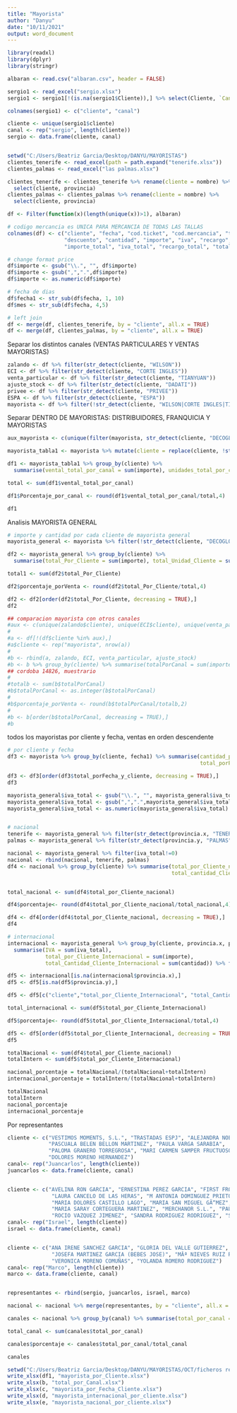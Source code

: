 ---
title: "Mayorista"
author: "Danyu"
date: "10/11/2021"
output: word_document
---

```{r}
library(readxl)
library(dplyr)
library(stringr)
```


```{r}
albaran <- read.csv("albaran.csv", header = FALSE)

sergio1 <- read_excel("sergio.xlsx")
sergio1 <- sergio1[!(is.na(sergio1$Cliente)),] %>% select(Cliente, `Canal Venta`)

colnames(sergio1) <- c("cliente", "canal")

cliente <- unique(sergio1$cliente)
canal <- rep("sergio", length(cliente))
sergio <- data.frame(cliente, canal)


setwd("C:/Users/Beatriz Garcia/Desktop/DANYU/MAYORISTAS")
clientes_tenerife <- read_excel(path = path.expand("tenerife.xlsx"))
clientes_palmas <- read_excel("las palmas.xlsx")

clientes_tenerife <- clientes_tenerife %>% rename(cliente = nombre) %>% 
  select(cliente, provincia)
clientes_palmas <- clientes_palmas %>% rename(cliente = nombre) %>% 
  select(cliente, provincia)
```

```{r}
df <- Filter(function(x)(length(unique(x))>1), albaran)

# codigo mercancia es UNICA PARA MERCANCIA DE TODAS LAS TALLAS
colnames(df) <- c("cliente", "fecha", "cod.ticket", "cod.mercancia", "talla", "descripcion",
                  "descuento", "cantidad", "importe", "iva", "recargo", "unidad_total", 
                  "importe_total", "iva_total", "recargo_total", "total_pagado")

# change format price
df$importe <- gsub("\\.", "", df$importe)
df$importe <- gsub(",",".",df$importe)
df$importe <- as.numeric(df$importe)

# fecha de dias 
df$fecha1 <- str_sub(df$fecha, 1, 10)
df$mes <- str_sub(df$fecha, 4,5)

# left join
df <- merge(df, clientes_tenerife, by = "cliente", all.x = TRUE)
df <- merge(df, clientes_palmas, by = "cliente", all.x = TRUE)
```

Separar los distintos canales (VENTAS PARTICULARES Y VENTAS MAYORISTAS)
```{r}
zalando <- df %>% filter(str_detect(cliente, "WILSON"))
ECI <- df %>% filter(str_detect(cliente, "CORTE INGLES"))
venta_particular <- df %>% filter(str_detect(cliente, "TIANYUAN"))
ajuste_stock <- df %>% filter(str_detect(cliente, "DADATI"))
privee <- df %>% filter(str_detect(cliente, "PRIVEE"))
ESPA <- df %>% filter(str_detect(cliente, "ESPA"))
mayorista <- df %>% filter(!str_detect(cliente, "WILSON|CORTE INGLES|TIANYUAN|DADATI|PRIVEE|ESPA"))
```

Separar DENTRO DE MAYORISTAS: DISTRIBUIDORES, FRANQUICIA Y MAYORISTAS
```{r}
aux_mayorista <- c(unique(filter(mayorista, str_detect(cliente, "DECOGLOBAL"))$cliente), unique(filter(mayorista, str_detect(cliente, "OSCAR"))$cliente), unique(filter(mayorista, str_detect(cliente, "DELFIN"))$cliente), unique(filter(mayorista, str_detect(cliente, "SIGASCORES"))$cliente))

mayorista_tabla1 <- mayorista %>% mutate(cliente = replace(cliente, !str_detect(cliente, "DECOGLOBAL|OSCAR|DELFIN|SIGASCORES"), "Mayorista_General"))

df1 <- mayorista_tabla1 %>% group_by(cliente) %>% 
  summarise(vental_total_por_canal = sum(importe), unidades_total_por_canal = sum(cantidad))

total <- sum(df1$vental_total_por_canal)

df1$Porcentaje_por_canal <- round(df1$vental_total_por_canal/total,4)

df1
```

Analisis MAYORISTA GENERAL
```{r}
# importe y cantidad por cada cliente de mayorista general
mayorista_general <- mayorista %>% filter(!str_detect(cliente, "DECOGLOBAL|OSCAR|DELFIN|SIGASCORES"))

df2 <- mayorista_general %>% group_by(cliente) %>% 
  summarise(total_Por_Cliente = sum(importe), total_Unidad_Cliente = sum(cantidad))

total1 <- sum(df2$total_Por_Cliente)

df2$porcentaje_porVenta <- round(df2$total_Por_Cliente/total,4)

df2 <- df2[order(df2$total_Por_Cliente, decreasing = TRUE),]
df2
```

```{r}
## comparacion mayorista con otros canales
#aux <- c(unique(zalando$cliente), unique(ECI$cliente), unique(venta_particular$cliente), #unique(ajuste_stock$cliente))
#
#a <- df[!(df$cliente %in% aux),]
#a$cliente <- rep("mayorista", nrow(a))
#
#b <- rbind(a, zalando, ECI, venta_particular, ajuste_stock)
#b <- b %>% group_by(cliente) %>% summarise(totalPorCanal = sum(importe), totalUnidadporCanal = #sum(cantidad)) 
## cordoba 14826, muestrario
#
#totalb <- sum(b$totalPorCanal)
#b$totalPorCanal <- as.integer(b$totalPorCanal)
#
#b$porcentaje_porVenta <- round(b$totalPorCanal/totalb,2)
#
#b <- b[order(b$totalPorCanal, decreasing = TRUE),]
#b
```


todos los mayoristas por cliente y fecha, ventas en orden descendente
```{r}
# por cliente y fecha
df3 <- mayorista %>% group_by(cliente, fecha1) %>% summarise(cantidad_porFecha_y_cliente= sum(cantidad),
                                                             total_porFecha_y_cliente=sum(importe))

df3 <- df3[order(df3$total_porFecha_y_cliente, decreasing = TRUE),]
df3
```

```{r}
mayorista_general$iva_total <- gsub("\\.", "", mayorista_general$iva_total)
mayorista_general$iva_total <- gsub(",",".",mayorista_general$iva_total)
mayorista_general$iva_total <- as.numeric(mayorista_general$iva_total)


# nacional
tenerife <- mayorista_general %>% filter(str_detect(provincia.x, "TENERIFE"))
palmas <- mayorista_general %>% filter(str_detect(provincia.y, "PALMAS"))

nacional <- mayorista_general %>% filter(iva_total!=0)
nacional <- rbind(nacional, tenerife, palmas)
df4 <- nacional %>% group_by(cliente) %>% summarise(total_por_Cliente_nacional = sum(importe), 
                                                    total_cantidad_Cliente_nacional = sum(cantidad))


total_nacional <- sum(df4$total_por_Cliente_nacional)

df4$porcentaje<- round(df4$total_por_Cliente_nacional/total_nacional,4)

df4 <- df4[order(df4$total_por_Cliente_nacional, decreasing = TRUE),]
df4
```

```{r}
# internacional
internacional <- mayorista_general %>% group_by(cliente, provincia.x, provincia.y) %>% 
  summarise(IVA = sum(iva_total),
            total_por_Cliente_Internacional = sum(importe), 
            total_Cantidad_Cliente_Internacional = sum(cantidad)) %>% filter(IVA==0) 

df5 <- internacional[is.na(internacional$provincia.x),]
df5 <- df5[is.na(df5$provincia.y),]

df5 <- df5[c("cliente","total_por_Cliente_Internacional", "total_Cantidad_Cliente_Internacional")]

total_internacional <- sum(df5$total_por_Cliente_Internacional)

df5$porcentaje<- round(df5$total_por_Cliente_Internacional/total,4)

df5 <- df5[order(df5$total_por_Cliente_Internacional, decreasing = TRUE),]
df5
```

```{r}
totalNacional <- sum(df4$total_por_Cliente_nacional)
totalIntern <- sum(df5$total_por_Cliente_Internacional)

nacional_porcentaje = totalNacional/(totalNacional+totalIntern)
internacional_porcentaje = totalIntern/(totalNacional+totalIntern)

totalNacional
totalIntern
nacional_porcentaje
internacional_porcentaje
```


Por representantes
```{r}
cliente <- c("VESTIMOS MOMENTS, S.L.", "TRASTADAS ESPJ", "ALEJANDRA NOEMI MARTINEZ LUGO",
             "PASCUALA BELEN BELLON MARTINEZ", "PAULA VARGA SARABIA", 
             "PALOMA GRANERO TORREGROSA", "MARI CARMEN SAMPER FRUCTUOSO", 
             "DOLORES MORENO HERNANDEZ")
canal<- rep("Juancarlos", length(cliente))
juancarlos <- data.frame(cliente, canal)


cliente <- c("AVELINA RON GARCIA", "ERNESTINA PEREZ GARCIA", "FIRST FROKY S.L.L", 
              "LAURA CANCELO DE LAS HERAS", "M ANTONIA DOMINGUEZ PRIETO", 
              "MARIA DOLORES CASTILLO LAGO", "MARIA SAN MIGUEL GÃ“MEZ", 
              "MARIA SARAY CORTEGUERA MARTINEZ", "MERCHANOR S.L.", "PAULA FERNANDEZ GONZALEZ", 
              "ROCIO VAZQUEZ JIMENEZ", "SANDRA RODRIGUEZ RODRIGUEZ", "SANDRA SANZ DAZA")
canal<- rep("Israel", length(cliente))
israel <- data.frame(cliente, canal)


cliente <- c("ANA IRENE SANCHEZ GARCIA", "GLORIA DEL VALLE GUTIERREZ", "ISABEL MORENO RAMIREZ", 
              "JOSEFA MARTINEZ GARCIA (BEBES JOSE)", "MÂª NIEVES RUIZ ROMERO", "MOMBAY C.B.",
              "VERONICA MORENO COMUÑAS", "YOLANDA ROMERO RODRIGUEZ")
canal<- rep("Marco", length(cliente))
marco <- data.frame(cliente, canal)


representantes <- rbind(sergio, juancarlos, israel, marco) 
```


```{r}
nacional <- nacional %>% merge(representantes, by = "cliente", all.x = TRUE) 

canales <- nacional %>% group_by(canal) %>% summarise(total_por_canal = sum(importe), total_unidad_por_canal = sum(cantidad))

total_canal <- sum(canales$total_por_canal)

canales$porcentaje <- canales$total_por_canal/total_canal

canales
```

```{r}
setwd("C:/Users/Beatriz Garcia/Desktop/DANYU/MAYORISTAS/OCT/ficheros resumen")
write_xlsx(df1, "mayorista_por_Cliente.xlsx")
write_xlsx(b, "total_por_Canal.xlsx")
write_xlsx(c, "mayorista_por_Fecha_Cliente.xlsx")
write_xlsx(d, "mayorista_internacional_por_cliente.xlsx")
write_xlsx(e, "mayorista_nacional_por_cliente.xlsx")
```






